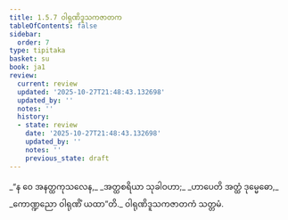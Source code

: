 ```yaml
---
title: 1.5.7 ဝါရုဏိဒူသကဇာတက
tableOfContents: false
sidebar:
  order: 7
type: tipitaka
basket: su
book: ja1
review:
  current: review
  updated: '2025-10-27T21:48:43.132698'
  updated_by: ''
  notes: ''
  history:
  - state: review
    date: '2025-10-27T21:48:43.132698'
    updated_by: ''
    notes: ''
    previous_state: draft
---
```



<ReviewStatus review={frontmatter.review} showDetails={true} />

<HypothesisAnnotation frontmatter={frontmatter} />

<DynamicBreadcrumb />

<Division number="47" book="ja1" e="ch" v="22" p="12">

<Paragraph number="102" type="verses" book="ja1">
_“န ဝေ အနတ္ထကုသလေန,_  
_အတ္ထစရိယာ သုခါဝဟာ;_  
_ဟာပေတိ အတ္ထံ ဒုမ္မေဓော,_  
_ကောဏ္ဍညော ဝါရုဏိံ ယထာ”တိ._  


</Paragraph>
</Division>

<Paragraph number="103" type="center" book="ja1">
ဝါရုဏိဒူသကဇာတကံ သတ္တမံ.
</Paragraph>